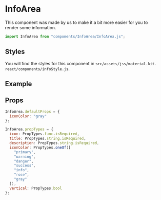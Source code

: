 
<Meta title="Components/InfoArea" component={InfoArea} />

# InfoArea

This component was made by us to make it a bit more easier for you to render some information.

```javascript
import InfoArea from "components/InfoArea/InfoArea.js";
```

## Styles

You will find the styles for this component in
`src/assets/jss/material-kit-react/components/infoStyle.js`.

## Example

<Canvas>
  <Story name="InfoArea">
    <InfoArea
      title="Marketing"
      description="We've created the marketing campaign of the website. It was a very interesting collaboration."
      icon={Timeline}
      iconColor="rose"
    />
  </Story>
</Canvas>

## Props

```javascript
InfoArea.defaultProps = {
  iconColor: "gray"
};

InfoArea.propTypes = {
  icon: PropTypes.func.isRequired,
  title: PropTypes.string.isRequired,
  description: PropTypes.string.isRequired,
  iconColor: PropTypes.oneOf([
    "primary",
    "warning",
    "danger",
    "success",
    "info",
    "rose",
    "gray"
  ]),
  vertical: PropTypes.bool
};

```
